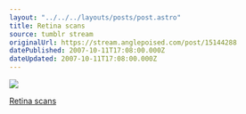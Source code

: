 ```yaml
---
layout: "../../../layouts/posts/post.astro"
title: Retina scans
source: tumblr stream
originalUrl: https://stream.anglepoised.com/post/15144288
datePublished: 2007-10-11T17:08:00.000Z
dateUpdated: 2007-10-11T17:08:00.000Z
---
```


![](/images/notes/15144288.jpg)

[Retina scans](http://www.flickr.com/photos/ohskylab/sets/72157602370768839/)
